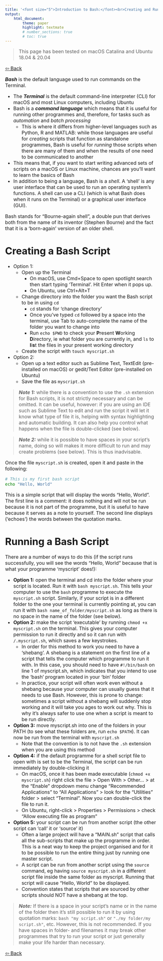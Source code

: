 ```yaml
---
title: '<font size="5">Introduction to Bash:</font><br>Creating and Running a Bash Script'
output:
    html_document:
        theme: paper
        highlight: textmate
        # number_sections: true
        # toc: true
---
```

<font size="3">

> This page has been tested on macOS Catalina and Ubuntu 18.04 & 20.04

[⇦ Back](../../bash.html)

__*Bash*__ is the default language used to run commands on the Terminal.

- The __*Terminal*__ is the default command-line interpreter (CLI) for macOS and most Linux computers, including Ubuntu
- Bash is a __*command language*__ which means that it is useful for running other programmes and, therefore, for tasks such as _automation_ and _batch processing_
    - This is where it differs from higher-level languages such as Python, R and MATLAB: while those languages are useful for _creating_ scripts that function as standalone programmes, Bash is useful for _running_ those scripts when there are many of them and when the results of one need to be communicated to another
- This means that, if you want to start writing advanced sets of scripts on a macOS or Linux machine, chances are you'll want to learn the basics of Bash
- In addition to being a language, Bash is a _shell_. A 'shell' is any user interface that can be used to run an operating system's functions. A shell can use a CLI (which is what Bash does when it runs on the Terminal) or a graphical user interface (GUI).

Bash stands for "Bourne-again shell", a double pun that derives both from the name of its inventor (Stephen Bourne) and the fact that it is a 'born-again' version of an older shell.

Creating a Bash Script
======================
- Option 1:
    - Open up the Terminal
        - On macOS, use Cmd+Space to open spotlight search then start typing 'Terminal'. Hit Enter when it pops up.
        - On Ubuntu, use Ctrl+Alt+T
    - Change directory into the folder you want the Bash script to be in using `cd`
        + `cd` stands for 'change directory'
        + Once you've typed `cd` followed by a space into the terminal, use Tab to auto-complete the name of the folder you want to change into
        + Run `echo $PWD` to check your **P**resent **W**orking **D**irectory, ie what folder you are currently in, and `ls` to **l**i**s**t the files in your present working directory
    - Create the script with `touch myscript.sh`
- Option 2:
    + Open up a text editor such as Sublime Text, TextEdit (pre-installed on macOS) or gedit/Text Editor (pre-installed on Ubuntu)
    + Save the file as `myscript.sh`

> __*Note 1:*__ while there is a convention to use the `.sh` extension for Bash scripts, it is not strictly necessary and can be omitted. It can be useful, however: if you are using an IDE such as Sublime Text to edit and run the script it will let it know what type of file it is, helping with syntax highlighting and automatic building. It can also help you control what happens when the file is double-clicked (see below).

> __*Note 2:*__ while it is possible to have spaces in your script's name, doing so will makes it more difficult to run and may create problems (see below). This is thus inadvisable.

Once the file `myscript.sh` is created, open it and paste in the following:
```bash
# This is my first bash script
echo "Hello, World"
```
This is a simple script that will display the words "Hello, World". The first line is a comment: it does nothing and will not be run because it is not part of the programme, but it is useful to have because it serves as a note to yourself. The second line displays ('echoes') the words between the quotation marks.

Running a Bash Script
=====================
There are a number of ways to do this (if the script runs successfully, you will see the words "Hello, World" because that is what your programme 'myscript' does!):

- **Option 1:** open the terminal and cd into the folder where your script is located. Run it with `bash myscript.sh`. This tells your computer to use the `bash` programme to execute the `myscript.sh` script. Similarly, if your script is in a different folder to the one your terminal is currently pointing at, you can run it with `bash name_of_folder/myscript.sh` as long as there is no space in the name of the folder (see below).
- **Option 2:** make the script 'executable' by running `chmod +x myscript.sh` on the terminal. This gives your computer permission to run it directly and so it can run with `/.myscript.sh`, which saves a few keystrokes.
    + In order for this method to work you need to have a 'shebang'. A shebang is a statement on the first line of a script that tells the computer which programme to run it with. In this case, you should need to have `#!/bin/bash` on line 1 of myscript.sh, which indicates that you intend to use the 'bash' program located in your 'bin' folder
    + In practice, your script will often work even without a shebang because your computer can usually guess that it needs to use Bash. However, this is prone to change: sometimes a script without a shebang will suddenly stop working and it will take you ages to work out why. This is why it's always safer to use one when a script is meant to be run directly.
- **Option 3:** move myscript.sh into one of the folders in your PATH (to see what these folders are, run `echo $PATH`). It can now be run from the terminal with `myscript.sh`
    + Note that the convention is to not have the `.sh` extension when you are using this method
- **Option 4:** if the default programme for a shell script file to open with is set to be the Terminal, the script can be run immediately by double-clicking it
    - On macOS, once it has been made executable (`chmod +x myscript.sh`) right click the file > Open With > Other... > at the "Enable" dropdown menu change "Recommended Applications" to "All Applications" > look for the "Utilities" folder > select "Terminal". Now you can double-click the file to run it.
    - On Ubuntu, right-click > Properties > Permissions > check "Allow executing file as program"
- **Option 5:** your script can be run from another script (the other script can 'call' it or 'source' it)
    + Often a large project will have a "MAIN.sh" script that calls all the sub-scripts that make up the programme in order. This is a neat way to keep the project organised and for it to be possible to run the entire thing just by running one master script.
    + A script can be run from another script using the `source` command, eg having `source myscript.sh` in a different script file inside the same folder as myscript. Running that script will cause "Hello, World" to be displayed.
    + Convention states that scripts that are sourced by other scripts should NOT have a shebang at the top.

> __*Note:*__ If there is a space in your script's name or in the name of the folder then it's still possible to run it by using quotation marks: `bash "my script.sh"` or `"./my folder/my script.sh"`, etc. However, this is not recommended. If you have spaces in folder- and filenames it may break other programmes that try to run your script or just generally make your life harder than necessary.

[⇦ Back](../../bash.html)

</font>

